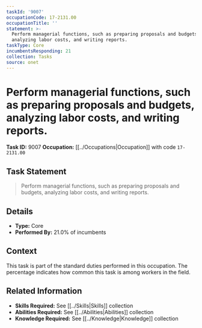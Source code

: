 ```yaml
---
taskId: '9007'
occupationCode: 17-2131.00
occupationTitle: ''
statement: >-
  Perform managerial functions, such as preparing proposals and budgets,
  analyzing labor costs, and writing reports.
taskType: Core
incumbentsResponding: 21
collection: Tasks
source: onet
---
```

# Perform managerial functions, such as preparing proposals and budgets, analyzing labor costs, and writing reports.

**Task ID:** 9007
**Occupation:** [[../Occupations|Occupation]] with code `17-2131.00`

## Task Statement

> Perform managerial functions, such as preparing proposals and budgets, analyzing labor costs, and writing reports.

## Details

- **Type:** Core
- **Performed By:** 21.0% of incumbents

## Context

This task is part of the standard duties performed in this occupation. The percentage indicates how common this task is among workers in the field.

## Related Information

- **Skills Required:** See [[../Skills|Skills]] collection
- **Abilities Required:** See [[../Abilities|Abilities]] collection
- **Knowledge Required:** See [[../Knowledge|Knowledge]] collection
